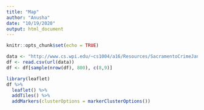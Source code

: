 ---
title: "Map"
author: "Anusha"
date: "10/19/2020"
output: html_document
---

```{r setup, include=FALSE}
knitr::opts_chunk$set(echo = TRUE)
```

```{r, echo=TRUE, results=FALSE}
data <- "http://www.cs.wpi.edu/~cs1004/a16/Resources/SacramentoCrimeJanuary2006.csv"
df <- read.csv(url(data))
df <- df[sample(nrow(df), 800), c(8,9)]
```
 

```{r Leaflet, echo=TRUE}
library(leaflet)
df %>%
  leaflet() %>%
  addTiles() %>%
  addMarkers(clusterOptions = markerClusterOptions())
```